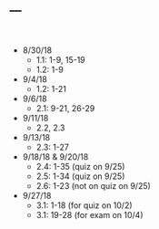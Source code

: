 ---
---

<br>

- 8/30/18
  - 1.1: 1-9, 15-19
  - 1.2: 1-9
- 9/4/18
  - 1.2: 1-21
- 9/6/18
  - 2.1: 9-21, 26-29
- 9/11/18
  - 2.2, 2.3
- 9/13/18
  - 2.3: 1-27
- 9/18/18 & 9/20/18
  - 2.4: 1-35 (quiz on 9/25)
  - 2.5: 1-34 (quiz on 9/25)
  - 2.6: 1-23 (not on quiz on 9/25)
- 9/27/18
  - 3.1: 1-18 (for quiz on 10/2)
  - 3.1: 19-28 (for exam on 10/4)

